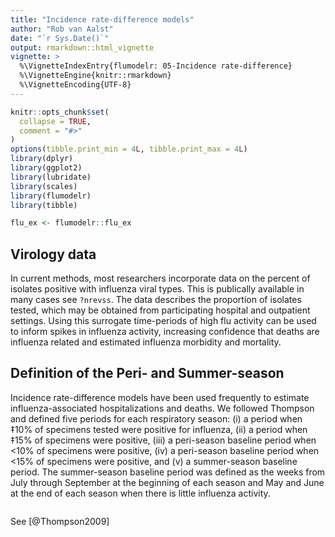 ```yaml
---
title: "Incidence rate-difference models"
author: "Rob van Aalst"
date: "`r Sys.Date()`"
output: rmarkdown::html_vignette
vignette: >
  %\VignetteIndexEntry{flumodelr: 05-Incidence rate-difference}
  %\VignetteEngine{knitr::rmarkdown}
  %\VignetteEncoding{UTF-8}
---
```


```r
knitr::opts_chunk$set(
  collapse = TRUE,
  comment = "#>"
)
options(tibble.print_min = 4L, tibble.print_max = 4L)
library(dplyr)
library(ggplot2)
library(lubridate)
library(scales)
library(flumodelr)
library(tibble)
```

```r
flu_ex <- flumodelr::flu_ex
```

## Virology data  

In current methods, most researchers incorporate data on the percent of isolates positive with influenza viral types. This is publically available in many cases see `?nrevss`. The data describes the proportion of isolates tested, which may be obtained from participating hospital and outpatient settings. Using this surrogate time-periods of high flu activity can be used to inform spikes in influenza activity, increasing confidence that deaths are influenza related and estimated influenza morbidity and mortality.  

## Definition of the Peri- and Summer-season

Incidence rate-difference models have been used frequently to estimate influenza-associated hospitalizations and
deaths. We followed Thompson and defined five periods for each respiratory season: (i) a period when ‡10% of specimens tested were positive for influenza, (ii) a period when ‡15% of specimens were positive, (iii) a peri-season baseline period when <10% of specimens were positive, (iv) a peri-season baseline period when <15% of specimens were positive, and (v) a summer-season baseline period. The summer-season baseline period was defined as the weeks from July through September at the beginning of each season and May and June at the end of each season when there is little influenza activity.

```r

```


See [@Thompson2009]